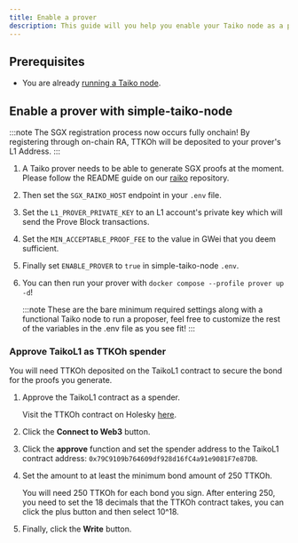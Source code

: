 ```yaml
---
title: Enable a prover
description: This guide will you help you enable your Taiko node as a prover.
---
```



## Prerequisites

- You are already <a href="/guides/run-a-taiko-node" target="_blank" rel="noopener noreferrer">running a Taiko node</a>.

## Enable a prover with simple-taiko-node

:::note
The SGX registration process now occurs fully onchain! By registering through on-chain RA, TTKOh will be deposited to your prover's L1 Address.
:::

<Steps>


1. A Taiko prover needs to be able to generate SGX proofs at the moment. Please follow the README guide on our <a href="https://github.com/taikoxyz/raiko/blob/taiko/unstable/docs/README_Docker_and_RA.md" target="_blank" rel="noopener noreferrer">raiko</a> repository.

2. Then set the `SGX_RAIKO_HOST` endpoint in your `.env` file.

3. Set the `L1_PROVER_PRIVATE_KEY` to an L1 account's private key which will send the Prove Block transactions.

4. Set the `MIN_ACCEPTABLE_PROOF_FEE` to the value in GWei that you deem sufficient.

5. Finally set `ENABLE_PROVER` to `true` in simple-taiko-node `.env`.

6. You can then run your prover with `docker compose --profile prover up -d`!

    :::note
    These are the bare minimum required settings along with a functional Taiko node to run a proposer, feel free to customize the rest of the variables in the .env file as you see fit!
    :::

</Steps>

### Approve TaikoL1 as TTKOh spender

You will need TTKOh deposited on the TaikoL1 contract to secure the bond for the proofs you generate.

<Steps>

1. Approve the TaikoL1 contract as a spender.

    Visit the TTKOh contract on Holesky <a href="https://holesky.etherscan.io/address/0x6490E12d480549D333499236fF2Ba6676C296011#writeProxyContract" target="_blank" rel="noopener noreferrer">here</a>.

2. Click the **Connect to Web3** button.

3. Click the **approve** function and set the spender address to the TaikoL1 contract address: `0x79C9109b764609df928d16fC4a91e9081F7e87DB`.

4. Set the amount to at least the minimum bond amount of 250 TTKOh.

    You will need 250 TTKOh for each bond you sign. After entering 250, you need to set the 18 decimals that the TTKOh contract takes, you can click the plus button and then select 10^18.

5. Finally, click the **Write** button.

</Steps>
